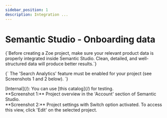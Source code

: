 ```yaml
---
sidebar_position: 1
description: Integration ...
---
```


# Semantic Studio - Onboarding data

<p class="body-bigger">
  {`Before creating a Zoe project, make sure your relevant product data is
  properly integrated inside Semantic Studio. Clean, detailed, and
  well-structured data will produce better results.`}
</p>

<p class="body-bigger">
  {`
  The 'Search Analytics' feature must be enabled for your project (see
  Screenshots 1 and 2 below).
 `}
</p>

<div class="body-bigger">
  [Internal](/): You can use [this catalog](/) for testing.
</div>

<div class="body-smaller margin-vert--lg">
  **Screenshot 1:** Project overview in the 'Account' section of Semantic
  Studio.
</div>

<div class="body-smaller margin-top--lg">
  **Screenshot 2:** Project settings with Switch option activated. To access
  this view, click 'Edit' on the selected project.
</div>
